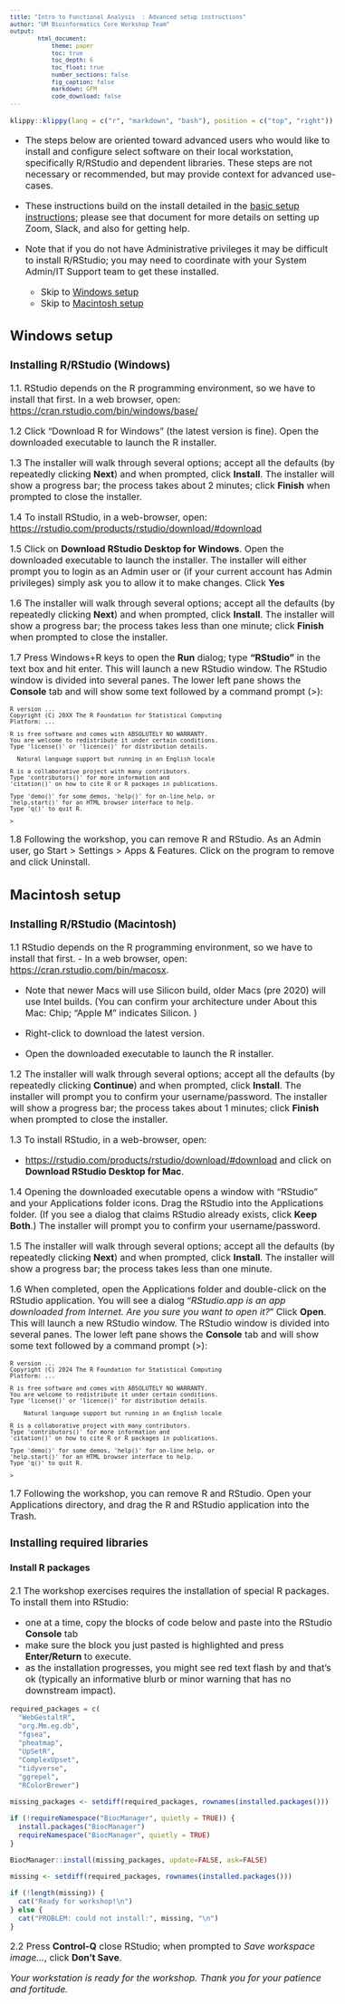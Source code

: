 ```yaml
---
title: "Intro to Functional Analysis  : Advanced setup instructions"
author: "UM Bioinformatics Core Workshop Team"
output:
        html_document:
            theme: paper
            toc: true
            toc_depth: 6
            toc_float: true
            number_sections: false
            fig_caption: false
            markdown: GFM
            code_download: false
---
```


<style type="text/css">

body, td {
   font-size: 16px;
}
code.r{
  font-size: 12px;
}
pre {
  font-size: 12px
}

</style>

```r
klippy::klippy(lang = c("r", "markdown", "bash"), position = c("top", "right"))
```

- The steps below are oriented toward advanced users who would like to install
  and configure select software on their local workstation, specifically 
  R/RStudio and dependent libraries. These steps are not
  necessary or recommended, but may provide context for advanced use-cases.

- These instructions build on the install detailed in the [basic setup
  instructions](setup_instructions.html); please see that document for more
  details on setting up Zoom, Slack, and also for getting help.

- Note that if you do not have Administrative privileges it may be difficult
  to install R/RStudio; you may need to coordinate with your
  System Admin/IT Support team to get these installed.

  - Skip to [Windows setup](#windows-setup)
  - Skip to [Macintosh setup](#macintosh-setup)

## Windows setup

### Installing R/RStudio (Windows)

1.1.  RStudio depends on the R programming environment, so we have to
    install that first. In a web browser, open:
    [https://cran.rstudio.com/bin/windows/base/](https://cran.rstudio.com/bin/windows/base/){target="_blank"}

1.2 Click "Download R for Windows" (the latest version is fine). Open the 
    downloaded executable to launch the R installer.

1.3  The installer will walk through several options; accept all the
    defaults (by repeatedly clicking **Next**) and when prompted, click
    **Install**. The installer will show a progress bar; the process
    takes about 2 minutes; click **Finish** when prompted to close the
    installer.

1.4  To install RStudio, in a web-browser, open:
    [https://rstudio.com/products/rstudio/download/#download](https://rstudio.com/products/rstudio/download/#download){target="_blank"}

1.5 Click on **Download RStudio Desktop for Windows**. Open the
    downloaded executable to launch the installer. The installer will either 
    prompt you to login as an Admin user or (if your current account has Admin 
    privileges) simply ask you to allow it to make changes. Click **Yes**

1.6  The installer will walk through several options; accept all the
    defaults (by repeatedly clicking **Next**) and when prompted, click
    **Install**. The installer will show a progress bar; the process
    takes less than one minute; click **Finish** when prompted to close
    the installer.

1.7  Press Windows+R keys to open the **Run** dialog; type **"RStudio"**
    in the text box and hit enter. This will launch a new RStudio
    window. The RStudio window is divided into several panes. The lower
    left pane shows the **Console** tab and will show some text followed
    by a command prompt (\>):

```
R version ...
Copyright (C) 20XX The R Foundation for Statistical Computing
Platform: ...

R is free software and comes with ABSOLUTELY NO WARRANTY.
You are welcome to redistribute it under certain conditions.
Type 'license()' or 'licence()' for distribution details.

  Natural language support but running in an English locale

R is a collaborative project with many contributors.
Type 'contributors()' for more information and
'citation()' on how to cite R or R packages in publications.

Type 'demo()' for some demos, 'help()' for on-line help, or
'help.start()' for an HTML browser interface to help.
Type 'q()' to quit R.

> 

```

1.8  Following the workshop, you can remove R and
    RStudio. As an Admin user, go Start \> Settings \> Apps & Features.
    Click on the program to remove and click Uninstall.


## Macintosh setup

### Installing R/RStudio (Macintosh)

1.1  RStudio depends on the R programming environment, so we have to
    install that first. 
- In a web browser, open: 
    [https://cran.rstudio.com/bin/macosx](https://cran.rstudio.com/bin/macosx){target="_blank"}. 

  - Note that newer Macs will use Silicon build, older Macs (pre 2020) will use Intel builds. 
        (You can confirm your architecture under About this Mac: Chip; "Apple M" indicates Silicon. )

- Right-click to download the latest version. 
- Open the downloaded executable to launch the R installer.

1.2  The installer will walk through several options; accept all the
    defaults (by repeatedly clicking **Continue**) and when prompted,
    click **Install**. The installer will prompt you to confirm your
    username/password. The installer will show a progress bar; the
    process takes about 1 minutes; click **Finish** when prompted to
    close the installer.

1.3  To install RStudio, in a web-browser, open:

-   [https://rstudio.com/products/rstudio/download/#download](https://rstudio.com/products/rstudio/download/#download){target="_blank"}
    and click on **Download RStudio Desktop for Mac**.

1.4  Opening the downloaded executable opens a window with "RStudio" and
    your Applications folder icons. Drag the RStudio into the
    Applications folder. (If you see a dialog that claims RStudio
    already exists, click **Keep Both**.) The installer will prompt you
    to confirm your username/password.

1.5  The installer will walk through several options; accept all the
    defaults (by repeatedly clicking **Next**) and when prompted, click
    **Install**. The installer will show a progress bar; the process
    takes less than one minute.

1.6  When completed, open the Applications folder and double-click on the
    RStudio application. You will see a dialog
    "*RStudio.app is an app downloaded from Internet. Are you sure you
     want to open it?*"
    Click **Open**.
    This will launch a new RStudio window. The RStudio window is divided
    into several panes. The lower left pane shows the **Console** tab and
    will show some text followed by a command prompt (\>):


```
R version ...
Copyright (C) 2024 The R Foundation for Statistical Computing
Platform: ...

R is free software and comes with ABSOLUTELY NO WARRANTY.
You are welcome to redistribute it under certain conditions.
Type 'license()' or 'licence()' for distribution details.

    Natural language support but running in an English locale

R is a collaborative project with many contributors.
Type 'contributors()' for more information and
'citation()' on how to cite R or R packages in publications.

Type 'demo()' for some demos, 'help()' for on-line help, or
'help.start()' for an HTML browser interface to help.
Type 'q()' to quit R.

> 

```

1.7  Following the workshop, you can remove R and RStudio. Open
    your Applications directory, and drag the R and RStudio application
    into the Trash.


### Installing required libraries

#### Install R packages

2.1  The workshop exercises requires the installation of special R
    packages. To install them into RStudio: 
    
- one at a time, copy the blocks of code below and paste into the RStudio 
      **Console** tab
- make sure the block you just pasted is highlighted and press **Enter/Return** 
      to execute.
- as the installation progresses, you might see red text flash by 
      and that's ok (typically an informative blurb or minor warning that has
      no downstream impact). 
      
```r
required_packages = c(
  "WebGestaltR",
  "org.Mm.eg.db",
  "fgsea",
  "pheatmap",
  "UpSetR",
  "ComplexUpset",
  "tidyverse",
  "ggrepel", 
  "RColorBrewer")

missing_packages <- setdiff(required_packages, rownames(installed.packages()))

if (!requireNamespace("BiocManager", quietly = TRUE)) {
  install.packages("BiocManager")
  requireNamespace("BiocManager", quietly = TRUE)
}

BiocManager::install(missing_packages, update=FALSE, ask=FALSE)

missing <- setdiff(required_packages, rownames(installed.packages()))

if (!length(missing)) {
  cat("Ready for workshop!\n")
} else {
  cat("PROBLEM: could not install:", missing, "\n")
}

```

2.2 Press **Control-Q** close RStudio; when prompted to *Save workspace
    image...*, click **Don't Save**.


*Your workstation is ready for the workshop. Thank you for your patience and fortitude.*